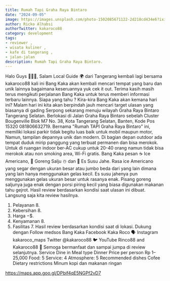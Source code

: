 ```yaml
---
title: Rumah Tapi Graha Raya Bintaro
date: "2024-09-05"
image: https://images.unsplash.com/photo-1502085671122-2d218cd434e6?ixid=MnwxMjA3fDB8MHxwaG90by1wYWdlfHx8fGVufDB8fHx8&ixlib=rb-1.2.1&auto=format&fit=crop&w=1698&q=80
author: Ricko Alhabsi
authorTwitter: kakaroco88
category: development
tags:
- reviewer ,
- wisata kuliner ,
- kafe di tangerang ,
- jalan-jalan
description: Rumah Tapi Graha Raya Bintaro.
---
```


Halo Guys 🙋🏻‍♂️,
Salam Local Guide 🌍 dari Tangerang kembali lagi bersama kakaroco88 kali ini Bang Kaka akan kembali mencari tempat yang baru dan unik lainnya bagaimana keseruannya yuk cek it out.
Terima kasih masih terus mengikuti perjalanan Bang Kaka untuk terus memberi informasi terbaru lainnya.
Siapa yang tahu ? Kira-kira Bang Kaka akan kemana hari ini?
Malam hari ini kita akan berpindah jauh mencari target ulasan yang biasanya di gading Serpong sekarang menuju wilayah Graha Raya Bintaro Tangerang Selatan.
Berlokasi di Jalan Graha Raya Bintaro sebelah Cluster Bougenville Blok M7 No. 38, Kota Tangerang Selatan, Banten, Kode Pos 15320 081806632719.
Bernama "Rumah TAPI Graha Raya Bintaro" ini, memiliki lokasi parkir tidak begitu luas baik untuk mobil maupun motor, Namun, tampilan depannya unik dan modern. Di bagian depan outdoor ada tempat duduk mirip panggung yang terbuat permanen dan bisa merokok. Untuk di ruangan indoor ber-AC cukup untuk 20-40 orang namun tidak bisa merokok atau non smoking area, Wi-Fi gratis.
Bang Kaka pesan ☕ Ice Americano, 🍌 Goreng Salju ☃️ dan 🍼 Es Susu Jahe. Rasa ice Americano yang segar dengan ukuran besar atau jumbo beda dari yang lain dimana yang lain hanya menggunakan gelas kecil. Es susu jahenya pun menggunakan gelas ukuran besar untuk rasanya enak. Pisang goreng saljunya juga enak dengan porsi piring kecil yang biasa digunakan makanan tahu gejrot.
Hasil review berdasarkan kondisi saat ulasan ini dibuat. Langsung saja kita review hasilnya.
1. Pelayanan 8.
2. Kebersihan 8.
3. Harga $-$$.
4. Kenyamanan 8.
5. Fasilitas 7.
Hasil review berdasarkan kondisi saat di lokasi.
Dukung dengan Follow medsos Bang Kaka
Facebook Kaka Roco 🗣️
Instagram kakaroco_maps
Twitter @kakaroco88 🐦
YouTube Rinco88 and Kakaroco88 🚩
Semoga bermanfaat dan sampai jumpa di review selanjutnya.
Service
Dine in
Meal type
Dinner
Price per person
Rp 1–25,000
Food: 5
Service: 4
Atmosphere: 5
Recommended dishes
Cofee
Dietary restrictions
Minum kopi dan makanan ringan

https://maps.app.goo.gl/DPbif4qE5NGPf2vD7

